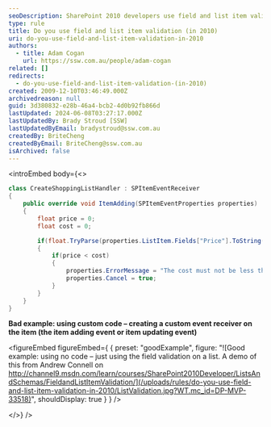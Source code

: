 ```yaml
---
seoDescription: SharePoint 2010 developers use field and list item validation to ensure data accuracy, preventing incorrect information from being added or updated.
type: rule
title: Do you use field and list item validation (in 2010)
uri: do-you-use-field-and-list-item-validation-in-2010
authors:
  - title: Adam Cogan
    url: https://ssw.com.au/people/adam-cogan
related: []
redirects:
  - do-you-use-field-and-list-item-validation-(in-2010)
created: 2009-12-10T03:46:49.000Z
archivedreason: null
guid: 3d380832-e28b-46a4-bcb2-4d0b92fb866d
lastUpdated: 2024-06-08T03:27:17.000Z
lastUpdatedBy: Brady Stroud [SSW]
lastUpdatedByEmail: bradystroud@ssw.com.au
createdBy: BriteCheng
createdByEmail: BriteCheng@ssw.com.au
isArchived: false
---
```


<introEmbed
  body={<>
```csharp
class CreateShoppingListHandler : SPItemEventReceiver
{
    public override void ItemAdding(SPItemEventProperties properties)
    {
        float price = 0;
        float cost = 0;

        if(float.TryParse(properties.ListItem.Fields["Price"].ToString(), out price) && float.TryParse(properties.ListItem.Fields["Cost"].ToString(), out cost))
        {
            if(price < cost)
            {
                properties.ErrorMessage = "The cost must not be less than the price";
                properties.Cancel = true;
            }
        }
    }
}
```

**Bad example: using custom code – creating a custom event receiver on the item (the item adding event or item updating event)**

<figureEmbed figureEmbed={ {
  preset: "goodExample",
  figure: "![Good example: using no code – just using the field validation on a list. A demo of this from Andrew Connell on http://channel9.msdn.com/learn/courses/SharePoint2010Developer/ListsAndSchemas/FieldandListItemValidation/](/uploads/rules/do-you-use-field-and-list-item-validation-in-2010/ListValidation.jpg?WT.mc_id=DP-MVP-33518)",
  shouldDisplay: true
} } />

  </>}
/>
